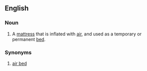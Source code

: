 ==English==
===Noun===
#A [[mattress]] that is inflated with [[air]], and used as a temporary or permanent [[bed]].

===Synonyms===
#[[air bed]]